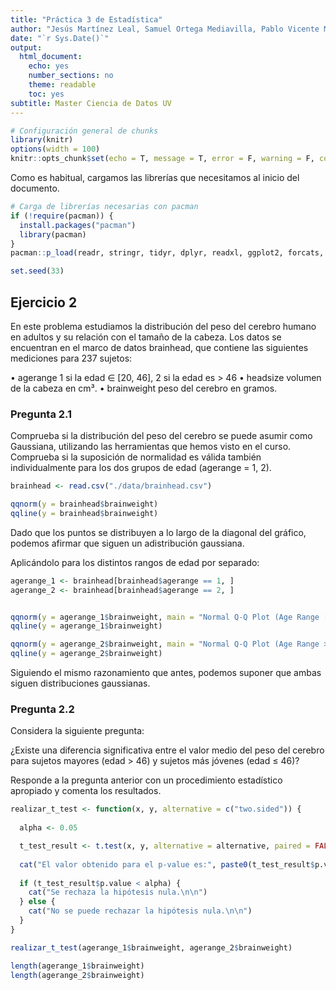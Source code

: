 ```yaml
---
title: "Práctica 3 de Estadística"
author: "Jesús Martínez Leal, Samuel Ortega Mediavilla, Pablo Vicente Martínez"
date: "`r Sys.Date()`"
output:
  html_document:
    echo: yes
    number_sections: no
    theme: readable
    toc: yes
subtitle: Master Ciencia de Datos UV
---
```


```r
# Configuración general de chunks
library(knitr)
options(width = 100)
knitr::opts_chunk$set(echo = T, message = T, error = F, warning = F, comment = NA, dpi = 100, tidy = T, cache.path = '.cache/', fig.path = './figure/', include = T)
```
Como es habitual, cargamos las librerías que necesitamos al inicio del documento.

```r
# Carga de librerías necesarias con pacman
if (!require(pacman)) {
  install.packages("pacman")
  library(pacman)
}
pacman::p_load(readr, stringr, tidyr, dplyr, readxl, ggplot2, forcats, MASS, statmod, kableExtra, greekLetters)

set.seed(33)
```


## Ejercicio 2

En este problema estudiamos la distribución del peso del cerebro humano en adultos y su relación con el tamaño de la cabeza. Los datos se encuentran en el marco de datos brainhead, que contiene las siguientes mediciones para 237 sujetos:

  • agerange 1 si la edad ∈ [20, 46], 2 si la edad es > 46
  • headsize volumen de la cabeza en cm³.
  • brainweight peso del cerebro en gramos.
  
### Pregunta 2.1 

Comprueba si la distribución del peso del cerebro se puede asumir como Gaussiana, utilizando las herramientas que hemos visto en el curso. Comprueba si la suposición de normalidad es válida también individualmente para los dos grupos de edad (agerange = 1, 2).


```r
brainhead <- read.csv("./data/brainhead.csv")

qqnorm(y = brainhead$brainweight)
qqline(y = brainhead$brainweight)
```

Dado que los puntos se distribuyen a lo largo de la diagonal del gráfico, podemos afirmar que siguen un adistribución gaussiana.

Aplicándolo para los distintos rangos de edad por separado:

```r
agerange_1 <- brainhead[brainhead$agerange == 1, ]
agerange_2 <- brainhead[brainhead$agerange == 2, ]


qqnorm(y = agerange_1$brainweight, main = "Normal Q-Q Plot (Age Range [20, 46])")
qqline(y = agerange_1$brainweight)

qqnorm(y = agerange_2$brainweight, main = "Normal Q-Q Plot (Age Range > 46)")
qqline(y = agerange_2$brainweight)
```

Siguiendo el mismo razonamiento que antes, podemos suponer que ambas siguen distribuciones gaussianas.

### Pregunta 2.2

Considera la siguiente pregunta:

¿Existe una diferencia significativa entre el valor medio del peso del cerebro para sujetos mayores (edad > 46) y sujetos más jóvenes (edad ≤ 46)?

Responde a la pregunta anterior con un procedimiento estadístico apropiado y comenta los resultados.

```r
realizar_t_test <- function(x, y, alternative = c("two.sided")) {
  
  alpha <- 0.05

  t_test_result <- t.test(x, y, alternative = alternative, paired = FALSE, conf.level = 0.95, var.equal = FALSE)
  
  cat("El valor obtenido para el p-value es:", paste0(t_test_result$p.value, ".\n"))
  
  if (t_test_result$p.value < alpha) {
    cat("Se rechaza la hipótesis nula.\n\n")
  } else {
    cat("No se puede rechazar la hipótesis nula.\n\n")
  }
}

realizar_t_test(agerange_1$brainweight, agerange_2$brainweight)
```

```r
length(agerange_1$brainweight)
length(agerange_2$brainweight)
```



